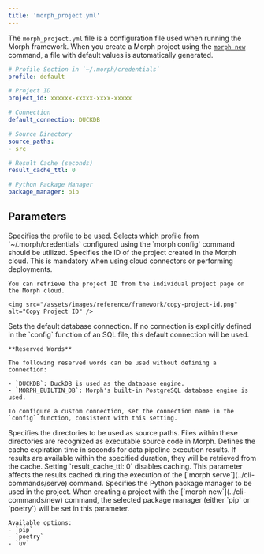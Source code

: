 ```yaml
---
title: 'morph_project.yml'
---
```


The `morph_project.yml` file is a configuration file used when running the Morph framework. When you create a Morph project using the [`morph new`](../cli-commands/new) command, a file with default values is automatically generated.

```yaml
# Profile Section in `~/.morph/credentials`
profile: default

# Project ID
project_id: xxxxxx-xxxxx-xxxx-xxxxx

# Connection
default_connection: DUCKDB

# Source Directory
source_paths:
- src

# Result Cache (seconds)
result_cache_ttl: 0

# Python Package Manager
package_manager: pip
```

## Parameters

<ParamField body="profile" type="string" default="default">
    Specifies the profile to be used. Selects which profile from `~/.morph/credentials` configured using the `morph config` command should be utilized.
</ParamField>

<ParamField body="project_id" type="string" default="null">
    Specifies the ID of the project created in the Morph cloud. This is mandatory when using cloud connectors or performing deployments.

    You can retrieve the project ID from the individual project page on the Morph cloud.

    <img src="/assets/images/reference/framework/copy-project-id.png" alt="Copy Project ID" />
</ParamField>

<ParamField body="default_connection" type="string" default="DUCKDB">
    Sets the default database connection. If no connection is explicitly defined in the `config` function of an SQL file, this default connection will be used.

    **Reserved Words**

    The following reserved words can be used without defining a connection:

    - `DUCKDB`: DuckDB is used as the database engine.
    - `MORPH_BUILTIN_DB`: Morph's built-in PostgreSQL database engine is used.

    To configure a custom connection, set the connection name in the `config` function, consistent with this setting.
</ParamField>

<ParamField body="source_paths" type="string" default="src">
    Specifies the directories to be used as source paths. Files within these directories are recognized as executable source code in Morph.
</ParamField>

<ParamField body="result_cache_ttl" type="integer" default="0">
    Defines the cache expiration time in seconds for data pipeline execution results. If results are available within the specified duration, they will be retrieved from the cache.
    Setting `result_cache_ttl: 0` disables caching.
    This parameter affects the results cached during the execution of the [`morph serve`](../cli-commands/serve) command.
</ParamField>

<ParamField body="package_manager" type="string" default="pip">
    Specifies the Python package manager to be used in the project.
    When creating a project with the [`morph new`](../cli-commands/new) command, the selected package manager (either `pip` or `poetry`) will be set in this parameter.

    Available options:
    - `pip`
    - `poetry`
    - `uv`
</ParamField>